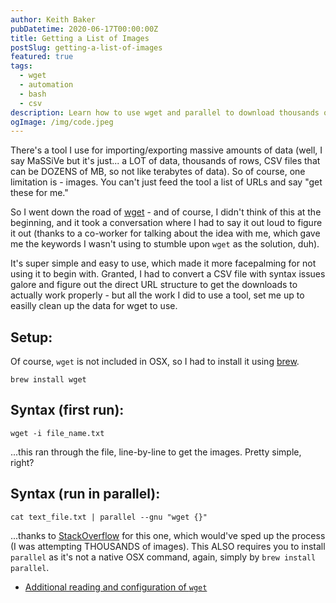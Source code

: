 ```yaml
---
author: Keith Baker
pubDatetime: 2020-06-17T00:00:00Z
title: Getting a List of Images
postSlug: getting-a-list-of-images
featured: true
tags:
  - wget
  - automation
  - bash
  - csv
description: Learn how to use wget and parallel to download thousands of images from a URL list, with setup instructions and syntax examples for macOS.
ogImage: /img/code.jpeg
---
```


There's a tool I use for importing/exporting massive amounts of data (well, I say MaSSiVe but it's just... a LOT of data, thousands of rows, CSV files that can be DOZENS of MB, so not like terabytes of data). So of course, one limitation is - images. You can't just feed the tool a list of URLs and say "get these for me."

So I went down the road of [wget](https://linuxize.com/post/wget-command-examples/) - and of course, I didn't think of this at the beginning, and it took a conversation where I had to say it out loud to figure it out (thanks to a co-worker for talking about the idea with me, which gave me the keywords I wasn't using to stumble upon `wget` as the solution, duh).

It's super simple and easy to use, which made it more facepalming for not using it to begin with. Granted, I had to convert a CSV file with syntax issues galore and figure out the direct URL structure to get the downloads to actually work properly - but all the work I did to use a tool, set me up to easilly clean up the data for wget to use.

## Setup:

Of course, `wget` is not included in OSX, so I had to install it using [brew](https://brew.sh/).

```
brew install wget
```

## Syntax (first run):

```
wget -i file_name.txt
```

...this ran through the file, line-by-line to get the images. Pretty simple, right?

## Syntax (run in parallel):

```
cat text_file.txt | parallel --gnu "wget {}"
```

...thanks to [StackOverflow](https://stackoverflow.com/questions/40986340/how-to-wget-a-list-of-urls-in-a-text-file) for this one, which would've sped up the process (I was attempting THOUSANDS of images). This ALSO requires you to install `parallel` as it's not a native OSX command, again, simply by `brew install parallel`.

* [Additional reading and configuration of `wget`](https://linuxize.com/post/wget-command-examples/)